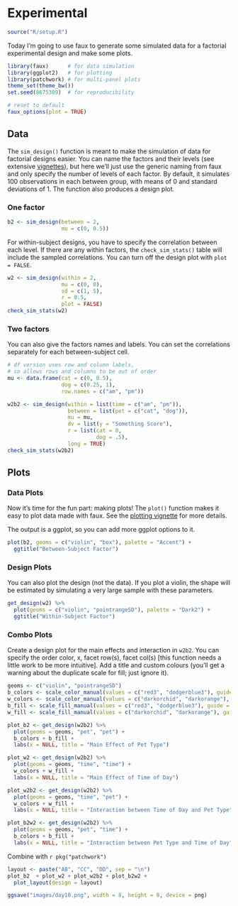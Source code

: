 # Experimental

```r
source("R/setup.R")
```

Today I'm going to use faux to generate some simulated data for a factorial experimental design and make some plots.

```r
library(faux)      # for data simulation
library(ggplot2)   # for plotting
library(patchwork) # for multi-panel plots
theme_set(theme_bw())
set.seed(8675309)  # for reproducibility
```

```r
# reset to default
faux_options(plot = TRUE)
```


## Data

The `sim_design()` function is meant to make the simulation of data for factorial designs  easier. You can name the factors and their levels (see extensive [vignettes](https://debruine.github.io/faux/)), but here we'll just use the generic naming from faux and only specify the number of levels of each factor. By default, it simulates 100 observations in each between group, with means of 0 and standard deviations of 1. The function also produces a design plot.

### One factor

```r
b2 <- sim_design(between = 2, 
                 mu = c(0, 0.5))
```

For within-subject designs, you have to specify the correlation between each level. If there are any within factors, the `check_sim_stats()` table will include the sampled correlations. You can turn off the design plot with `plot = FALSE`. 

```r
w2 <- sim_design(within = 2, 
                 mu = c(0, 0),
                 sd = c(1, 5),
                 r = 0.5,
                 plot = FALSE)
check_sim_stats(w2)
```



### Two factors

You can also give the factors names and labels. You can set the correlations separately for each between-subject cell.

```r
# df version uses row and column labels, 
# so allows rows and columns to be out of order
mu <- data.frame(cat = c(0, 0.5),
                 dog = c(0.25, 1),
                 row.names = c("am", "pm"))

w2b2 <- sim_design(within = list(time = c("am", "pm")), 
                   between = list(pet = c("cat", "dog")),
                   mu = mu,
                   dv = list(y = "Something Score"),
                   r = list(cat = 0,
                            dog = .5),
                   long = TRUE)
check_sim_stats(w2b2)
```

## Plots

### Data Plots

Now it's time for the fun part: making plots! The `plot()` function makes it easy to plot data made with faux. See the [plotting vignette](https://debruine.github.io/faux/articles/plots.html) for more details.

The output is a ggplot, so you can add more ggplot options to it.

```r
plot(b2, geoms = c("violin", "box"), palette = "Accent") +
  ggtitle("Between-Subject Factor")
```

### Design Plots

You can also plot the design (not the data). If you plot a violin, the shape will be estimated by simulating a very large sample with these parameters.

```r
get_design(w2) %>%
  plot(geoms = c("violin", "pointrangeSD"), palette = "Dark2") +
  ggtitle("Within-Subject Factor")
```

### Combo Plots

Create a design plot for the main effects and interaction in `w2b2`. You can specify the order color, x, facet row(s), facet col(s) [this function needs a little work to be more intuitive]. Add a title and custom colours (you'll get a warning about the duplicate scale for fill; just ignore it).

```r
geoms <- c("violin", "pointrangeSD")
b_colors <- scale_color_manual(values = c("red3", "dodgerblue3"), guide = "none")
w_colors <- scale_color_manual(values = c("darkorchid", "darkorange"), guide = "none")
b_fill <- scale_fill_manual(values = c("red3", "dodgerblue3"), guide = "none")
w_fill <- scale_fill_manual(values = c("darkorchid", "darkorange"), guide = "none")

plot_b2 <- get_design(w2b2) %>% 
  plot(geoms = geoms, "pet", "pet") + 
  b_colors + b_fill +
  labs(x = NULL, title = "Main Effect of Pet Type")

plot_w2 <- get_design(w2b2) %>% 
  plot(geoms = geoms, "time", "time") + 
  w_colors + w_fill +
  labs(x = NULL, title = "Main Effect of Time of Day")

plot_w2b2 <- get_design(w2b2) %>% 
  plot(geoms = geoms, "time", "pet") + 
  w_colors + w_fill +
  labs(x = NULL, title = "Interaction between Time of Day and Pet Type")

plot_b2w2 <- get_design(w2b2) %>% 
  plot(geoms = geoms, "pet", "time") + 
  b_colors + b_fill +
  labs(x = NULL, title = "Interaction between Pet Type and Time of Day")
```

Combine with `r pkg("patchwork")` 

```r
layout <- paste("AB", "CC", "DD", sep = "\n")
plot_b2  + plot_w2 + plot_w2b2 + plot_b2w2 +
  plot_layout(design = layout)
```

```r
ggsave("images/day10.png", width = 8, height = 8, device = png)
```
